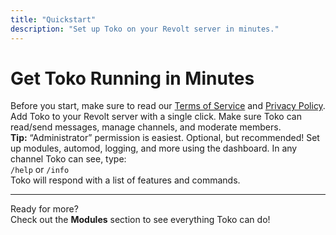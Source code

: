 ```yaml
---
title: "Quickstart"
description: "Set up Toko on your Revolt server in minutes."
---
```


# Get Toko Running in Minutes

<Warning>
Before you start, make sure to read our <a href="terms.tokobot.xyz">Terms of Service</a> and <a href="privacy.tokobot.xyz">Privacy Policy</a>.
<Warning/>

<CardGroup cols={2}>
  <Card
    title="1. Invite Toko"
    icon="plus"
    href="https://app.revolt.chat/bot/01JXB622CH7VDC0KFH1VVCC0NJ"
  >
    Add Toko to your Revolt server with a single click.
  </Card>
  <Card
    title="2. Set Permissions"
    icon="shield"
  >
    Make sure Toko can read/send messages, manage channels, and moderate members.<br/>
    <b>Tip:</b> “Administrator” permission is easiest.
  </Card>
  <Card
    title="3. Configure Toko"
    icon="gear"
    href="https://tokobot.xyz/dashboard"
  >
    Optional, but recommended! Set up modules, automod, logging, and more using the dashboard.
  </Card>
  <Card
    title="4. Try a Command"
    icon="terminal"
  >
    In any channel Toko can see, type:<br/>
    <code>/help</code> or <code>/info</code><br/>
    Toko will respond with a list of features and commands.
  </Card>
</CardGroup>

---

<Info>
Ready for more?<br/>
Check out the <b>Modules</b> section to see everything Toko can do!
</Info>
